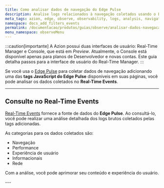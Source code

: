 ```yaml
---
title: Como analisar dados de navegação do Edge Pulse
description: Analise logs relacionados à navegação coletados usando o Edge Pulse.
meta_tags: azion, edge, observe, observability, logs, analysis, navigation, user experience
namespace: docs_add_filters_events
permalink: /documentacao/produtos/guias/observe/analisar-dados-navegacao/
menu_namespace: observeMenu
---
```



:::caution[importante]
A Azion possui duas interfaces de usuário: Real-Time Manager e Console, que está em *Preview*. Atualmente, o Console está disponível apenas para planos de Desenvolvedor e novas contas. Este guia detalha passos para a interface de usuário do Real-Time Manager.
:::

Se você usa o [Edge Pulse](/pt-br/documentacao/produtos/observe/edge-pulse/primeiros-passos/) para coletar dados de navegação adicionando uma das **tags JavaScript do Edge Pulse** disponíveis em suas páginas, você pode analisar os dados coletados no **Real-Time Events**.

<LinkButton link="/documentacao/produtos/observe/edge-pulse/#edge-pulse-javascript-tag" text="saiba mais sobre tags JavaScript" outlined />

---

## Consulte no Real-Time Events

[Real-Time Events](/pt-br/documentacao/produtos/observe/analisar-logs/) fornece a fonte de dados do **Edge Pulse**. Ao consultá-lo, você pode realizar uma análise detalhada dos logs brutos coletados pelas tags adicionadas.

As categorias para os dados coletados são:

- Navegação
- Performance
- Experiência de usuário
- Informacionais
- Rede

Com a análise, você pode aprimorar seu conteúdo e experiência do usuário.

<LinkButton link="/pt-br/documentacao/produtos/observe/real-time-events/#edge-pulse" text="ir para lista de variáveis" outlined />
---

